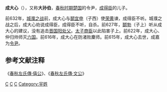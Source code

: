 {{模板:Infobox 先秦人物
|名称=成大心
|姓=[[芈姓|芈]]
|氏=成
|名=大心
|字=
|别名=大孙伯
|别字=
|谥号=
|时代=春秋
|国家=[[楚国|楚]] 
|身份=令尹
|出生=
|逝世=前615年
|父=[[成得臣|成得臣]]
}}
'''成大心'''（{{bd|？||前615年||catIdx=C}}），又称'''大孙伯'''，[[春秋时期|春秋时期]][[楚国|楚国]]的令尹，[[成得臣|成得臣]]的儿子。

前632年，[[城濮之战|城濮之战]]前，成大心与[[鬬宜申|鬬宜申]]（子西）使[[荣黄|荣黄]]谏，成得臣不听。城濮之战之后，成大心劝说成得臣，成得臣不听，自杀。前627年，[[鬬勃|鬬勃]]（子上）听从成大心的建议，没有追击[[晋国|晋国]][[阳处父|阳处父]]。[[楚穆王|太子商臣]]以此陷害子上。前622年，成大心、仲归帅师灭[[六国|六国]]。前616年，成大心在防渚败麇师。前615年，成大心去世，成嘉为[[令尹|令尹]]。

==参考文献注释==
《[[s:春秋左氏傳/僖公|春秋左氏傳·僖公]]》、《[[s:春秋左氏傳/文公|春秋左氏傳·文公]]》
[[Category:春秋战国政治人物|C]]
[[Category:春秋军事人物|C]]
[[Category:楚国令尹|C]]
[[Category:羋姓|Category:羋姓]]